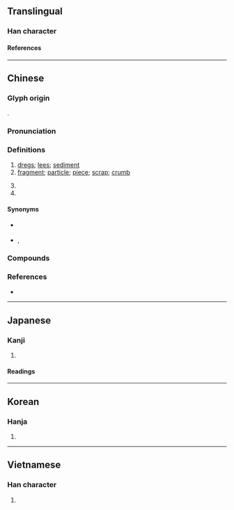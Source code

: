 {{character info}}
==Translingual==

===Han character===
{{Han char|rn=85|rad=水|as=09|sn=12|four=34116|canj=EDAM|ids=⿰氵查,⿰氵査}}

====References====
{{Han ref|kx=0634.030|dkj=17767|dj=1041.010|hdz=31670.050|uh=6E23}}

----

==Chinese==
{{zh-forms}}

===Glyph origin===
{{Han etym}}
{{Han compound|水|alt1=氵|查|ls=psc|c1=s|c2=p}}.

===Pronunciation===
{{zh-pron
|m=zhā,er=y
|m-s=za1
|c=zaa1
|c-t=
|g=
|h=pfs=châ
|j=
|mb=
|md=
|mn=qz,tw,xm:che/zz:chee/qz,xm,zz:cha
|mn_note=che/chee - vernacular; cha - literary
|mn-t=za1
|w=
|x=
|mc=y
|oc=y
|ma=
|cat=n
}}

===Definitions===
{{zh-hanzi}}

# [[dregs]]; [[lees]]; [[sediment]]
# [[fragment]]; [[particle]]; [[piece]]; [[scrap]]; [[crumb]]
#: {{zh-x|蝕 到 連 渣 都 冇||C}}
# {{zh-alt-form|*喳}}
# {{surname|zh}}

====Synonyms====
* {{sense|dregs}} {{zh-l|渣滓}}
* {{sense|fragment}} {{zh-l|碎末}}, {{zh-l|碎屑}}

===Compounds===
{{zh-der|渣滓|滤渣|廢渣|藥渣|爐渣|渣男|渣女|奶渣|渣子|酒渣鼻|酒渣|豆腐渣工程|土得掉渣|學渣|殘渣|礦渣|渣打銀行|豆渣|煤渣|熔渣|麵包渣|殘渣餘孽|豆渣腦筋|人渣|石渣|嘎渣兒|嘎嘎渣渣|油渣子|渣兒|油渣|疙渣兒|沉渣|蔗渣|麻渣|蠟渣|鍋渣}}

===References===
* {{R:yue:Hanzi}}

{{zh-cat|Intermediate}}

----

==Japanese==

===Kanji===
{{ja-kanji|grade=|rs=水09}}

# {{rfdef|ja|sort=水09}}

====Readings====
{{ja-readings
|goon=しゃ
|kanon=さ
|kun=おり, かす
}}

----

==Korean==

===Hanja===
{{ko-hanja|사}}

# {{rfdef|ko|sort=水09}}

----

==Vietnamese==

===Han character===
{{vi-readings|rs=水09|reading=tra}}

# {{rfdef|vi|sort=水09}}

{{cln|vi|Han tu}}